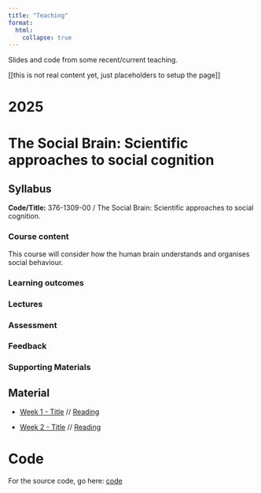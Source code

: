 ```yaml
---
title: "Teaching"
format:
  html:
    collapse: true
---
```


Slides and code from some recent/current teaching.

\[\[this is not real content yet, just placeholders to setup the page\]\]

# 2025

# The Social Brain: Scientific approaches to social cognition

## Syllabus

**Code/Title:** 376-1309-00 / The Social Brain: Scientific approaches to social cognition.

### Course content ###

This course will consider how the human brain understands and organises social behaviour. 

### Learning outcomes ###

### Lectures ###

### Assessment ###

### Feedback ###

### Supporting Materials ###

## Material

-   [Week 1 - Title](https://rich-ramsey.github.io/teaching_example/2025/course_1/week1/) // [Reading]() 

-   [Week 2 - Title](https://rich-ramsey.github.io/teaching_example/2025/course_1/week2/) // [Reading]() 

# Code

For the source code, go here: [code](https://github.com/rich-ramsey/teaching_example)